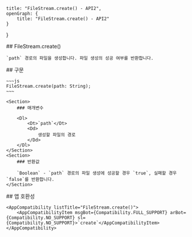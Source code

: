 
    title: "FileStream.create() - API2",
    openGraph: {
        title: "FileStream.create() - API2"
    }
}

<Section>
    ## FileStream.create()

    `path` 경로의 파일을 생성합니다. 파일 생성의 성공 여부를 반환합니다.
</Section>
<Section>
    ## 구문

    ~~~js
    FileStream.create(path: String);
    ~~~

    <Section>
        ### 매개변수

        <Dl>
            <Dt>`path`</Dt>
            <Dd>
                생성할 파일의 경로
            </Dd>
        </Dl>
    </Section>
    <Section>
        ### 반환값

        `Boolean` - `path` 경로의 파일 생성에 성공할 경우 `true`, 실패할 경우 `false`를 반환합니다.
    </Section>
</Section>
<Section>
    ## 앱 호환성

    <AppCompatibility listTitle="FileStream.create()">
        <AppCompatibilityItem msgBot={Compatibility.FULL_SUPPORT} arBot={Compatibility.NO_SUPPORT} sl={Compatibility.NO_SUPPORT}>`create`</AppCompatibilityItem>
    </AppCompatibility>
</Section>